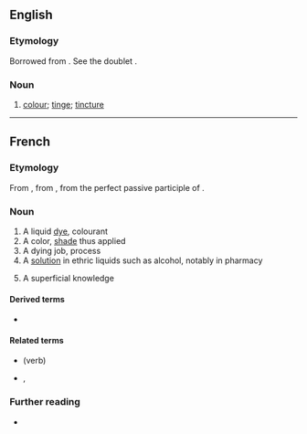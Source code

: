 ==English==

===Etymology===
Borrowed from {{bor|en|fr|teinture}}. See the doublet {{doublet|en|notext=1|tincture}}.

===Noun===
{{en-noun}}

# {{lb|en|obsolete}} [[colour]]; [[tinge]]; [[tincture]]
#: {{rfquotek|Holland}}

{{Webster 1913}}

----

==French==

===Etymology===
From {{inh|fr|fro|-}}, from {{inh|fr|la|tinctūra}}, from {{m|la|tinctus}} the perfect passive participle of {{m|la|tingō}}.

===Noun===
{{fr-noun|f}}

# A liquid [[dye]], colourant
# A color, [[shade]] thus applied
# A dying job, process
# A [[solution]] in ethric liquids such as alcohol, notably in pharmacy
# {{lb|fr|figuratively}} A superficial knowledge

====Derived terms====
* {{l|fr|teinturerie}}

====Related terms====
* {{l|fr|teindre}} (verb)
* {{l|fr|teint|g=m}}, {{l|fr|teinte|g=f}}

===Further reading===
* {{R:TLFi}}
